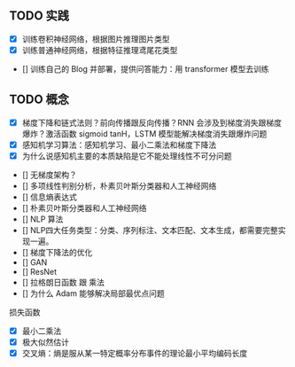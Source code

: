 ## TODO 实践

* [x] 训练卷积神经网络，根据图片推理图片类型
* [x] 训练普通神经网络，根据特征推理鸢尾花类型
* [] 训练自己的 Blog 并部署，提供问答能力：用 transformer 模型去训练

## TODO 概念

* [x] 梯度下降和链式法则？前向传播跟反向传播？RNN 会涉及到梯度消失跟梯度爆炸？激活函数 sigmoid tanH，LSTM 模型能解决梯度消失跟爆炸问题
* [x] 感知机学习算法：感知机学习、最小二乘法和梯度下降法
* [x] 为什么说感知机主要的本质缺陷是它不能处理线性不可分问题
* [] 无梯度架构？
* [] 多项线性判别分析，朴素贝叶斯分类器和人工神经网络
* [] 信息熵表达式
* [] 朴素贝叶斯分类器和人工神经网络
* [] NLP 算法
* [] NLP四大任务类型：分类、序列标注、文本匹配、文本生成，都需要完整实现一遍。
* [] 梯度下降法的优化
* [] GAN
* [] ResNet
* [] 拉格朗日函数 跟 乘法
* [] 为什么 Adam 能够解决局部最优点问题


损失函数
* [x] 最小二乘法
* [x] 极大似然估计
* [x] 交叉熵：熵是服从某一特定概率分布事件的理论最小平均编码长度